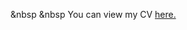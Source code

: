 &nbsp
&nbsp
You can view my CV <a href="ccallahan45.github.io/pdfs/CV_Christopher_Callahan.pdf" target="_blank">here.</a>